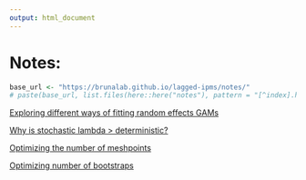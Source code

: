 ```yaml
---
output: html_document
---
```


# Notes:

```r
base_url <- "https://brunalab.github.io/lagged-ipms/notes/"
# paste(base_url, list.files(here::here("notes"), pattern = "[^index].html"), sep = "")
```

[Exploring different ways of fitting random effects GAMs](https://brunalab.github.io/lagged-ipms/notes/environmental-stochasticity.html)

[Why is stochastic lambda \> deterministic?](https://brunalab.github.io/lagged-ipms/notes/understanding-stochastic-lambda.html)

[Optimizing the number of meshpoints](https://brunalab.github.io/lagged-ipms/notes/optimizing-meshpoints.html)

[Optimizing number of bootstraps](https://brunalab.github.io/lagged-ipms/notes/optimizing-bootstrapping.html)
